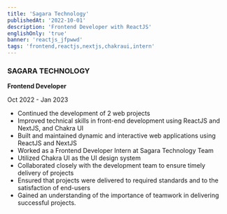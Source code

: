 ```yaml
---
title: 'Sagara Technology'
publishedAt: '2022-10-01'
description: 'Frontend Developer with ReactJS'
englishOnly: 'true'
banner: 'reactjs_jfpwwd'
tags: 'frontend,reactjs,nextjs,chakraui,intern'
---
```


### SAGARA TECHNOLOGY

**Frontend Developer**

Oct 2022 - Jan 2023

- Continued the development of 2 web projects
- Improved technical skills in front-end development using ReactJS and NextJS, and Chakra UI
- Built and maintained dynamic and interactive web applications using ReactJS and NextJS
- Worked as a Frontend Developer Intern at Sagara Technology Team
- Utilized Chakra UI as the UI design system
- Collaborated closely with the development team to ensure timely delivery of projects
- Ensured that projects were delivered to required standards and to the satisfaction of end-users
- Gained an understanding of the importance of teamwork in delivering successful projects.
